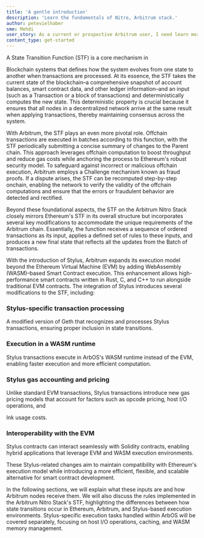 ```yaml
---
title: 'A gentle introduction'
description: 'Learn the fundamentals of Nitro, Arbitrum stack.'
author: petevielhaber
sme: Mehdi
user_story: As a current or prospective Arbitrum user, I need learn more about Nitros design.
content_type: get-started
---
```


A <a data-quicklook-from="state-transition-function">State Transition Function</a> (STF) is a core mechanism in

<a data-quicklook-from="blockchain">Blockchain</a> systems that defines how the system evolves from one state to another when transactions are processed. At its
essence, the STF takes the current state of the blockchain–a comprehensive snapshot of account balances, <a data-quicklook-from="smart-contract">
  smart contract
</a> data, and other ledger information–and an input (such as a <a data-quicklook-from="transaction">Transaction</a> or a block of transactions) and deterministically
computes the new state. This deterministic property is crucial because it ensures that all nodes in a decentralized network arrive at the same result when applying
transactions, thereby maintaining consensus across the system.

With <a data-quicklook-from="arbitrum">Arbitrum</a>, the STF plays an even more pivotal role. Offchain transactions are executed in batches according to this
function, with the STF periodically submitting a concise summary of changes to the <a data-quicklook-from="parent-chain">Parent chain</a>. This approach
leverages offchain computation to boost throughput and reduce gas costs while anchoring the process to Ethereum's robust security model. To safeguard against
incorrect or malicious offchain execution, Arbitrum employs a <a data-quicklook-from="challenge">Challenge</a> mechanism known as fraud proofs. If a dispute
arises, the STF can be recomputed step-by-step onchain, enabling the network to verify the validity of the offchain computations and ensure that the errors or
fraudulent behavior are detected and rectified.

Beyond these foundational aspects, the STF on the <a data-quicklook-from="arbitrum-nitro">Arbitrum Nitro</a> Stack closely mirrors Ethereum's STF in its overall
structure but incorporates several key modifications to accommodate the unique requirements of the <a data-quicklook-from="arbitrum-chain">Arbitrum chain</a>.
Essentially, the function receives a sequence of ordered transactions as its input, applies a defined set of rules to these inputs, and produces a new final
state that reflects all the updates from the <a data-quicklook-from="batch">Batch</a> of transactions.

With the introduction of <a data-quicklook-from="stylus">Stylus</a>, Arbitrum expands its execution model beyond the Ethereum Virtual Machine (EVM) by adding
WebAssembly (<a data-quicklook-from="wasm">WASM</a>)–based <a data-quicklook-from="smart-contract">Smart Contract</a> execution. This enhancement allows
high-performance smart contracts written in Rust, C, and C++ to run alongside traditional EVM contracts. The integration of Stylus introduces several
modifications to the STF, including:

### Stylus-specific transaction processing

A modified version of <a data-quicklook-from="geth">Geth</a> that recognizes and processes Stylus transactions, ensuring proper inclusion in state transitions.

### Execution in a WASM runtime

Stylus transactions execute in <a data-quicklook-from="arbos">ArbOS</a>'s WASM runtime instead of the EVM, enabling faster execution and more efficient
computation.

### Stylus gas accounting and pricing

Unlike standard EVM transactions, Stylus transactions introduce new gas pricing models that account for factors such as opcode pricing, host I/O operations, and

<a data-quicklook-from="ink">Ink</a> usage costs.

### Interoperability with the EVM

Stylus contracts can interact seamlessly with Solidity contracts, enabling hybrid applications that leverage EVM and WASM execution environments.

These Stylus-related changes aim to maintain compatibility with Ethereum's execution model while introducing a more efficient, flexible, and scalable
alternative for smart contract development.

In the following sections, we will explain what these inputs are and how Arbitrum nodes receive them. We will also discuss the rules implemented in the Arbitrum
Nitro Stack's STF, highlighting the differences between how state transitions occur in Ethereum, Arbitrum, and Stylus-based execution environments.
Stylus-specific execution tasks handled within ArbOS will be covered separately, focusing on host I/O operations, caching, and WASM memory management.
